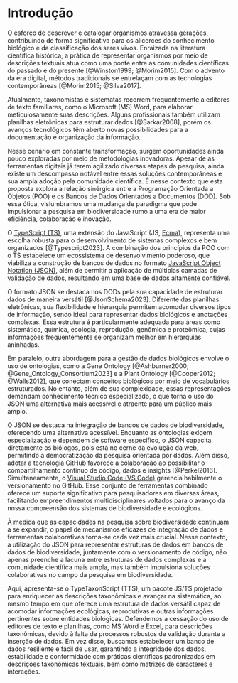 # Introdução

O esforço de descrever e catalogar organismos atravessa gerações, contribuindo de forma significativa para os alicerces do conhecimento biológico e da classificação dos seres vivos. Enraizada na literatura científica histórica, a prática de representar organismos por meio de descrições textuais atua como uma ponte entre as comunidades científicas do passado e do presente [@Winston1999; @Morim2015]. Com o advento da era digital, métodos tradicionais se entrelaçam com as tecnologias contemporâneas [@Morim2015; @Silva2017].

Atualmente, taxonomistas e sistematas recorrem frequentemente a editores de texto familiares, como o Microsoft (MS) Word, para elaborar meticulosamente suas descrições. Alguns profissionais também utilizam planilhas eletrônicas para estruturar dados [@Sarkar2008], porém os avanços tecnológicos têm aberto novas possibilidades para a documentação e organização da informação.

Nesse cenário em constante transformação, surgem oportunidades ainda pouco exploradas por meio de metodologias inovadoras. Apesar de as ferramentas digitais já terem agilizado diversas etapas da pesquisa, ainda existe um descompasso notável entre essas soluções contemporâneas e sua ampla adoção pela comunidade científica. É nesse contexto que esta proposta explora a relação sinérgica entre a Programação Orientada a Objetos (POO) e os Bancos de Dados Orientados a Documentos (DOD). Sob essa ótica, vislumbramos uma mudança de paradigma que pode impulsionar a pesquisa em biodiversidade rumo a uma era de maior eficiência, colaboração e inovação.

O [TypeScript (TS)](https://www.typescriptlang.org/pt/), uma extensão do JavaScript (JS, [Ecma](https://ecma-international.org/)), representa uma escolha robusta para o desenvolvimento de sistemas complexos e bem organizados [@Typescript2023]. A combinação dos princípios da POO com o TS estabelece um ecossistema de desenvolvimento poderoso, que viabiliza a construção de bancos de dados no formato [JavaScript Object Notation (JSON)](https://www.json.org/json-pt.html), além de permitir a aplicação de múltiplas camadas de validação de dados, resultando em uma base de dados altamente confiável.

O formato JSON se destaca nos DODs pela sua capacidade de estruturar dados de maneira versátil [@JsonSchema2023]. Diferente das planilhas eletrônicas, sua flexibilidade e hierarquia permitem acomodar diversos tipos de informação, sendo ideal para representar dados biológicos e anotações complexas. Essa estrutura é particularmente adequada para áreas como sistemática, química, ecologia, reprodução, genômica e proteômica, cujas informações frequentemente se organizam melhor em hierarquias aninhadas.

Em paralelo, outra abordagem para a gestão de dados biológicos envolve o uso de ontologias, como a Gene Ontology [@Ashburner2000; @Gene_Ontology_Consortium2023] e a Plant Ontology [@Cooper2012; @Walls2012], que conectam conceitos biológicos por meio de vocabulários estruturados. No entanto, além de sua complexidade, essas representações demandam conhecimento técnico especializado, o que torna o uso do JSON uma alternativa mais acessível e atraente para um público mais amplo.

O JSON se destaca na integração de bancos de dados de biodiversidade, oferecendo uma alternativa acessível. Enquanto as ontologias exigem especialização e dependem de software específico, o JSON capacita diretamente os biólogos, pois está no cerne da evolução da web, permitindo a democratização da pesquisa orientada por dados. Além disso, adotar a tecnologia GitHub favorece a colaboração ao possibilitar o compartilhamento contínuo de código, dados e insights [@Perkel2016]. Simultaneamente, o [Visual Studio Code (VS Code)](https://code.visualstudio.com/) gerencia habilmente o versionamento no GitHub. Esse conjunto de ferramentas combinado oferece um suporte significativo para pesquisadores em diversas áreas, facilitando empreendimentos multidisciplinares voltados para o avanço da nossa compreensão dos sistemas de biodiversidade e ecológicos.

À medida que as capacidades na pesquisa sobre biodiversidade continuam a se expandir, o papel de mecanismos eficazes de integração de dados e ferramentas colaborativas torna-se cada vez mais crucial. Nesse contexto, a utilização do JSON para representar estruturas de dados em bancos de dados de biodiversidade, juntamente com o versionamento de código, não apenas preenche a lacuna entre estruturas de dados complexas e a comunidade científica mais ampla, mas também impulsiona soluções colaborativas no campo da pesquisa em biodiversidade.

Aqui, apresenta-se o TypeTaxonScript (TTS), um pacote JS/TS projetado para enriquecer as descrições taxonômicas e avançar na sistemática, ao mesmo tempo em que oferece uma estrutura de dados versátil capaz de acomodar informações ecológicas, reprodutivas e outras informações pertinentes sobre entidades biológicas. Defendemos a cessação do uso de editores de texto e planilhas, como MS Word e Excel, para descrições taxonômicas, devido à falta de processos robustos de validação durante a inserção de dados. Em vez disso, buscamos estabelecer um banco de dados resiliente e fácil de usar, garantindo a integridade dos dados, estabilidade e conformidade com práticas científicas padronizadas em descrições taxonômicas textuais, bem como matrizes de caracteres e interações.